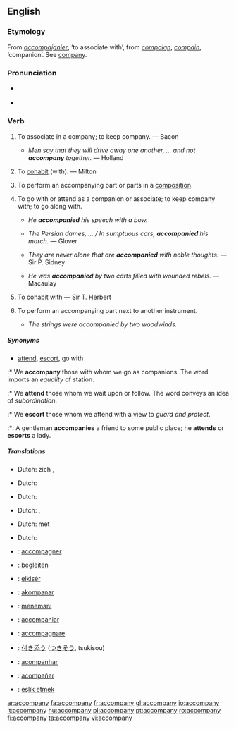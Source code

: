 ==English==

===Etymology===
From {{OF.}} ''[[accompaignier]]'', ‘to associate with’, from ''[[compaign]]'', ''[[compain]]'', ‘companion’. See [[company]].

===Pronunciation===
* {{RP}} {{IPA|/əˈkəmpə̆ni/}}
*{{audio|en-us-accompany.ogg|Audio (US)}}

===Verb===
{{en-verb|accompan|i|ed}}

# {{context|intransitive|obsolete}} {{rfdate|really quote Bacon}} To associate in a company; to keep company. — Bacon
#* {{rfdate}} ''Men say that they will drive away one another, … and not '''accompany''' together.'' — Holland
# {{context|intransitive|obsolete}} {{rfdate|really quote Milton}} To [[cohabit]] (with). — Milton
# {{context|intransitive|music}} To perform an accompanying part or parts in a [[composition]].
# {{context|transitive}} To go with or attend as a companion or associate; to keep company with; to go along with.
#* ''He '''accompanied''' his speech with a bow.''
#* {{rfdate}} ''The Persian dames, … / In sumptuous cars, '''accompanied''' his march.'' — Glover
#* {{rfdate}} ''They are never alone that are '''accompanied''' with noble thoughts.'' — Sir P. Sidney
#* {{rfdate}} ''He was '''accompanied''' by two carts filled with wounded rebels.'' — Macaulay
# {{context|transitive|obsolete}} {{rfdate|really quote Herbert}} To cohabit with — Sir T. Herbert
# {{context|transitive|music}} To perform an accompanying part next to another instrument.
#* ''The strings were accompanied by two woodwinds.''

{{rfex|the obsolete cases}}

=====Synonyms=====
* {{italbrac|go with}} [[attend]], [[escort]], go with
:* We '''accompany''' those with whom we go as companions. The word imports an ''equality'' of station. 
:* We '''attend''' those whom we wait upon or follow. The word conveys an idea of ''subordination''.
:* We '''escort''' those whom we attend with a view to ''guard and protect''.
:*: A gentleman '''accompanies''' a friend to some public place; he '''attends''' or '''escorts''' a lady.

=====Translations=====
{{trans-top|keep company}}
*Dutch: zich {{t|nl|samensluiten}}, {{t|nl|samenwerken}}
{{trans-mid}}
{{trans-bottom}}

{{trans-top|cohabit}}
*Dutch: {{t|nl|samenwonen}}
{{trans-mid}}
{{trans-bottom}}

{{trans-top|perform an accompanying part or parts in a composition}}
*Dutch: {{t|nl|begeleiden}}
{{trans-mid}}
{{trans-bottom}}

{{trans-top|attend as a companion}}
*Dutch: {{t|nl|vergezellen}}, {{t|nl|begeleiden}}
{{trans-mid}}
{{trans-bottom}}

{{trans-top|cohabit with}}
*Dutch: {{t|nl|samenwonen}} met
{{trans-mid}}
{{trans-bottom}}

{{trans-top|perform an accompanying part next to another instrument}}
*Dutch: {{t|nl|begeleiden}}
{{trans-mid}}
{{trans-bottom}}

{{checktrans}}
{{trans-top|Translations to be checked}}
*{{ttbc|French}}: [[accompagner]]
*{{ttbc|German}}: [[begleiten]]
*{{ttbc|Hungarian}}: [[elkisér]]
*{{ttbc|Ido}}: [[akompanar]]
*{{ttbc|Indonesian}}: [[teman|menemani]]
{{trans-mid}}
*{{ttbc|Interlingua}}: [[accompaniar]]
*{{ttbc|Italian}}: [[accompagnare]]
*{{ttbc|Japanese}}: [[付き添う]] ([[つきそう]], tsukisou)
*{{ttbc|Portuguese}}: [[acompanhar]]
*{{ttbc|Spanish}}: [[acompañar]]
*{{ttbc|Turkish}}: [[eşlik etmek]]
{{trans-bottom}}

[[ar:accompany]]
[[fa:accompany]]
[[fr:accompany]]
[[gl:accompany]]
[[io:accompany]]
[[it:accompany]]
[[hu:accompany]]
[[pl:accompany]]
[[pt:accompany]]
[[ro:accompany]]
[[fi:accompany]]
[[ta:accompany]]
[[vi:accompany]]